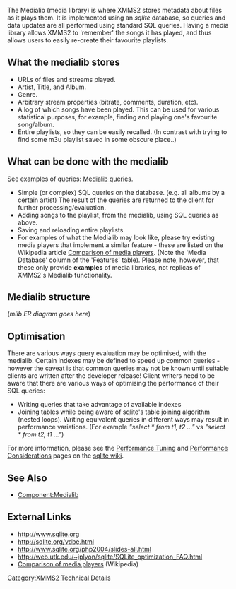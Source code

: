 {{Navbar}}

The Medialib (media library) is where XMMS2 stores metadata about files as it plays them. It is implemented using an ''sqlite'' database, so queries and data updates are all performed using standard SQL queries. Having a media library allows XMMS2 to 'remember' the songs it has played, and thus allows users to easily re-create their favourite playlists.

== What the medialib stores ==
* URLs of files and streams played.
* Artist, Title, and Album.
* Genre.
* Arbitrary stream properties (bitrate, comments, duration, etc).
* A log of which songs have been played. This can be used for various statistical purposes, for example, finding and playing one's favourite song/album.
* Entire playlists, so they can be easily recalled. (In contrast with trying to find some m3u playlist saved in some obscure place..)

== What can be done with the medialib ==
See examples of queries: [[Medialib queries]].

* Simple (or complex) SQL queries on the database. (e.g. all albums by a certain artist) The result of the queries are returned to the client for further processing/evaluation.
* Adding songs to the playlist, from the medialib, using SQL queries as above.
* Saving and reloading entire playlists.
* For examples of what the Medialib may look like, please try existing media players that implement a similar feature - these are listed on the Wikipedia article [http://en.wikipedia.org/wiki/Comparison_of_media_players#Features Comparison of media players]. (Note the 'Media Database' column of the 'Features' table). Please note, however, that these only provide '''examples''' of media libraries, not replicas of XMMS2's Medialib functionality.

== Medialib structure ==

(''mlib ER diagram goes here'')

== Optimisation ==
There are various ways query evaluation may be optimised, with the medialib. Certain indexes may be defined to speed up common queries - however the caveat is that common queries may not be known until suitable clients are written after the developer release! Client writers need to be aware that there are various ways of optimising the performance of their SQL queries:

* Writing queries that take advantage of available indexes
* Joining tables while being aware of sqlite's table joining algorithm (nested loops). Writing equivalent queries in different ways may result in performance variations. (For example ''"select * from t1, t2 ..."'' vs ''"select * from t2, t1 ..."'')

For more information, please see the [http://www.sqlite.org/cvstrac/wiki?p=PerformanceTuning Performance Tuning] and [http://www.sqlite.org/cvstrac/wiki?p=PerformanceConsiderations Performance Considerations] pages on the [http://www.sqlite.org/cvstrac/wiki sqlite wiki].

== See Also ==
* [[Component:Medialib]]

== External Links ==
* http://www.sqlite.org
* http://sqlite.org/vdbe.html
* http://www.sqlite.org/php2004/slides-all.html
* http://web.utk.edu/~jplyon/sqlite/SQLite_optimization_FAQ.html
* [http://en.wikipedia.org/wiki/Comparison_of_media_players Comparison of media players] (Wikipedia)

[[Category:XMMS2 Technical Details]]